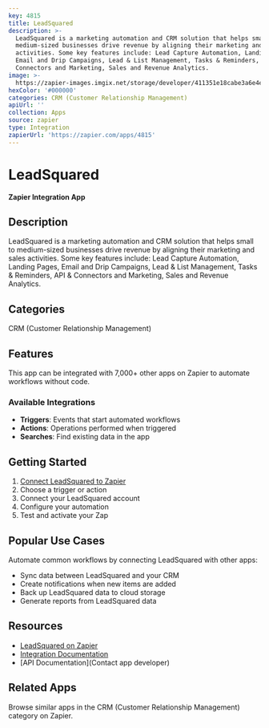 ```yaml
---
key: 4815
title: LeadSquared
description: >-
  LeadSquared is a marketing automation and CRM solution that helps small to
  medium-sized businesses drive revenue by aligning their marketing and sales
  activities. Some key features include: Lead Capture Automation, Landing Pages,
  Email and Drip Campaigns, Lead & List Management, Tasks & Reminders, API &
  Connectors and Marketing, Sales and Revenue Analytics.
image: >-
  https://zapier-images.imgix.net/storage/developer/411351e18cabe3a6e4ed7de175954acc.png?auto=format%2Ccompress&ixlib=python-3.0.0&q=50
hexColor: '#000000'
categories: CRM (Customer Relationship Management)
apiUrl: ''
collection: Apps
source: zapier
type: Integration
zapierUrl: 'https://zapier.com/apps/4815'
---
```

# LeadSquared

**Zapier Integration App**

## Description

LeadSquared is a marketing automation and CRM solution that helps small to medium-sized businesses drive revenue by aligning their marketing and sales activities. Some key features include: Lead Capture Automation, Landing Pages, Email and Drip Campaigns, Lead & List Management, Tasks & Reminders, API & Connectors and Marketing, Sales and Revenue Analytics.

## Categories

CRM (Customer Relationship Management)

## Features

This app can be integrated with 7,000+ other apps on Zapier to automate workflows without code.

### Available Integrations

- **Triggers**: Events that start automated workflows
- **Actions**: Operations performed when triggered
- **Searches**: Find existing data in the app

## Getting Started

1. [Connect LeadSquared to Zapier](https://zapier.com/apps/4815)
2. Choose a trigger or action
3. Connect your LeadSquared account
4. Configure your automation
5. Test and activate your Zap

## Popular Use Cases

Automate common workflows by connecting LeadSquared with other apps:

- Sync data between LeadSquared and your CRM
- Create notifications when new items are added
- Back up LeadSquared data to cloud storage
- Generate reports from LeadSquared data

## Resources

- [LeadSquared on Zapier](https://zapier.com/apps/4815)
- [Integration Documentation](https://zapier.com/apps/4815/integrations)
- [API Documentation](Contact app developer)

## Related Apps

Browse similar apps in the CRM (Customer Relationship Management) category on Zapier.

